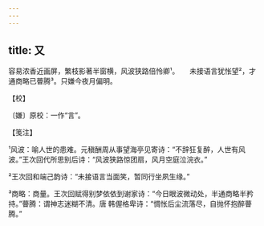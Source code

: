 ```yaml
---
---
---
```

title: 又
---







容易浓香近画屏，繁枝影著半窗横，风波狭路倍怜卿¹。　　未接语言犹怅望²，才通商略已瞢腾³。只嫌今夜月偏明。





【校】


〔嫌〕原校：一作“言”。





【笺注】


¹风波：喻人世的患难。元稹酬周从事望海亭见寄诗：“不辞狂复醉，人世有风波。”王次回代所思别后诗：“风波狭路惊团扇，风月空庭泣浣衣。”

²王次回和端己韵诗：“未接语言当面笑，暂同行坐夙生缘。”

³商略：商量。王次回赋得别梦依依到谢家诗：“今日眼波微动处，半通商略半矜持。”瞢腾：谓神志迷糊不清。唐 韩偓格卑诗：“惆怅后尘流落尽，自抛怀抱醉瞢腾。”